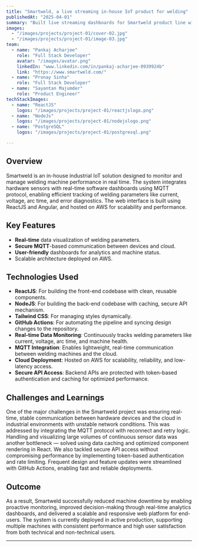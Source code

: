 ```yaml
---
title: "Smartweld, a live streaming in-house IoT product for welding"
publishedAt: "2025-04-01"
summary: "Built live streaming dashboards for Smartweld product line with React, Node and PostgreSQL."
images:
  - "/images/projects/project-01/cover-02.jpg"
  - "/images/projects/project-01/image-03.jpg"
team:
  - name: "Pankaj Acharjee"
    role: "Full Stack Developer"
    avatar: "/images/avatar.png"
    linkedIn: "www.linkedin.com/in/pankaj-acharjee-0939924b"
    link: "https://www.smartweld.com/"
  - name: "Pronay Sinha"
    role: "Full Stack Developer"
  - name: "Sayantan Majumder"
    role: "Product Engineer" 
techStackImages:
  - name: "ReactJS"
    logos: "/images/projects/project-01/reactjslogo.png" 
  - name: "NodeJs"
    logos: "/images/projects/project-01/nodejslogo.png" 
  - name: "PostgreSQL"
    logos: "/images/projects/project-01/postgresql.png" 

---
```


## Overview

Smartweld is an in-house industrial IoT solution designed to monitor and manage welding machine performance in real time. The system integrates hardware sensors with real-time software dashboards using MQTT protocol, enabling efficient tracking of welding parameters like current, voltage, arc time, and error diagnostics. The web interface is built using ReactJS and Angular, and hosted on AWS for scalability and performance.

## Key Features

- **Real-time** data visualization of welding parameters.
- **Secure MQTT**-based communication between devices and cloud.
- **User-friendly** dashboards for analytics and machine status.
- Scalable architecture deployed on AWS.

## Technologies Used

- **ReactJS**: For building the front-end codebase with clean, reusable components.
- **NodeJS**: For building the back-end codebase with caching, secure API mechanism.
- **Tailwind CSS**: For managing styles dynamically.
- **GitHub Actions**: For automating the pipeline and syncing design changes to the repository.
- **Real-time Data Monitoring**: Continuously tracks welding parameters like current, voltage, arc time, and machine health.
- **MQTT Integration**: Enables lightweight, real-time communication between welding machines and the cloud.
- **Cloud Deployment**: Hosted on AWS for scalability, reliability, and low-latency access.
- **Secure API Access**: Backend APIs are protected with token-based authentication and caching for optimized performance.



## Challenges and Learnings

One of the major challenges in the Smartweld project was ensuring real-time, stable communication between hardware devices and the cloud in industrial environments with unstable network conditions. This was addressed by integrating the MQTT protocol with reconnect and retry logic. Handling and visualizing large volumes of continuous sensor data was another bottleneck — solved using data caching and optimized component rendering in React. We also tackled secure API access without compromising performance by implementing token-based authentication and rate limiting. Frequent design and feature updates were streamlined with GitHub Actions, enabling fast and reliable deployments.

## Outcome

As a result, Smartweld successfully reduced machine downtime by enabling proactive monitoring, improved decision-making through real-time analytics dashboards, and delivered a scalable and responsive web platform for end-users. The system is currently deployed in active production, supporting multiple machines with consistent performance and high user satisfaction from both technical and non-technical users.

---

